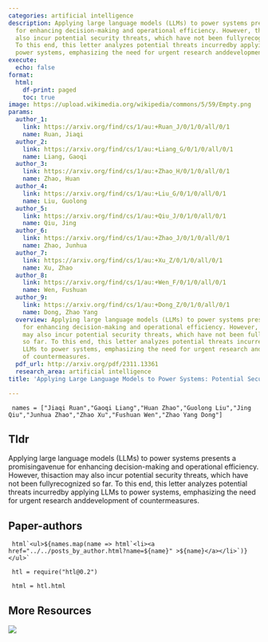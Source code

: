 ```yaml
---
categories: artificial intelligence
description: Applying large language models (LLMs) to power systems presents a promisingavenue
  for enhancing decision-making and operational efficiency. However, thisaction may
  also incur potential security threats, which have not been fullyrecognized so far.
  To this end, this letter analyzes potential threats incurredby applying LLMs to
  power systems, emphasizing the need for urgent research anddevelopment of countermeasures.
execute:
  echo: false
format:
  html:
    df-print: paged
    toc: true
image: https://upload.wikimedia.org/wikipedia/commons/5/59/Empty.png
params:
  author_1:
    link: https://arxiv.org/find/cs/1/au:+Ruan_J/0/1/0/all/0/1
    name: Ruan, Jiaqi
  author_2:
    link: https://arxiv.org/find/cs/1/au:+Liang_G/0/1/0/all/0/1
    name: Liang, Gaoqi
  author_3:
    link: https://arxiv.org/find/cs/1/au:+Zhao_H/0/1/0/all/0/1
    name: Zhao, Huan
  author_4:
    link: https://arxiv.org/find/cs/1/au:+Liu_G/0/1/0/all/0/1
    name: Liu, Guolong
  author_5:
    link: https://arxiv.org/find/cs/1/au:+Qiu_J/0/1/0/all/0/1
    name: Qiu, Jing
  author_6:
    link: https://arxiv.org/find/cs/1/au:+Zhao_J/0/1/0/all/0/1
    name: Zhao, Junhua
  author_7:
    link: https://arxiv.org/find/cs/1/au:+Xu_Z/0/1/0/all/0/1
    name: Xu, Zhao
  author_8:
    link: https://arxiv.org/find/cs/1/au:+Wen_F/0/1/0/all/0/1
    name: Wen, Fushuan
  author_9:
    link: https://arxiv.org/find/cs/1/au:+Dong_Z/0/1/0/all/0/1
    name: Dong, Zhao Yang
  overview: Applying large language models (LLMs) to power systems presents a promisingavenue
    for enhancing decision-making and operational efficiency. However, thisaction
    may also incur potential security threats, which have not been fullyrecognized
    so far. To this end, this letter analyzes potential threats incurredby applying
    LLMs to power systems, emphasizing the need for urgent research anddevelopment
    of countermeasures.
  pdf_url: http://arxiv.org/pdf/2311.13361
  research_area: artificial intelligence
title: 'Applying Large Language Models to Power Systems: Potential Security Threats'

---
```

```ojs

 names = ["Jiaqi Ruan","Gaoqi Liang","Huan Zhao","Guolong Liu","Jing Qiu","Junhua Zhao","Zhao Xu","Fushuan Wen","Zhao Yang Dong"] 

``` 

## Tldr 
Applying large language models (LLMs) to power systems presents a promisingavenue for enhancing decision-making and operational efficiency. However, thisaction may also incur potential security threats, which have not been fullyrecognized so far. To this end, this letter analyzes potential threats incurredby applying LLMs to power systems, emphasizing the need for urgent research anddevelopment of countermeasures.

## Paper-authors

```ojs

 html`<ul>${names.map(name => html`<li><a href="../../posts_by_author.html?name=${name}" >${name}</a></li>`)}</ul>` 

``` 

```ojs

 htl = require("htl@0.2") 

``` 

```ojs

 html = htl.html 

``` 

## More Resources
[![](https://img.shields.io/badge/PDF-green?style=flat)]({{< meta params.pdf_url >}})

